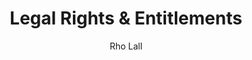 ---
title: "Legal Rights & Entitlements"
publish: "2022-06-18"
update: "2022-06-18"
hero_image: "" 
hero_alt: ""
author: "Rho Lall"
keywords: ""

short: "

I don't make the rules. I just read them.

"

---
